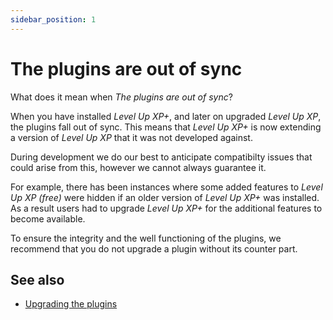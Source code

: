 ```yaml
---
sidebar_position: 1
---
```


# The plugins are out of sync

What does it mean when _The plugins are out of sync_?

When you have installed _Level Up XP+_, and later on upgraded _Level Up XP_, the plugins fall out of sync. This means that _Level Up XP+_ is now extending a version of _Level Up XP_ that it was not developed against.

During development we do our best to anticipate compatibilty issues that could arise from this, however we cannot always guarantee it.

For example, there has been instances where some added features to _Level Up XP (free)_ were hidden if an older version of _Level Up XP+_ was installed. As a result users had to upgrade _Level Up XP+_ for the additional features to become available.

To ensure the integrity and the well functioning of the plugins, we recommend that you do not upgrade a plugin without its counter part.

## See also

- [Upgrading the plugins](/getting-started/installation/upgrading.mdx)
